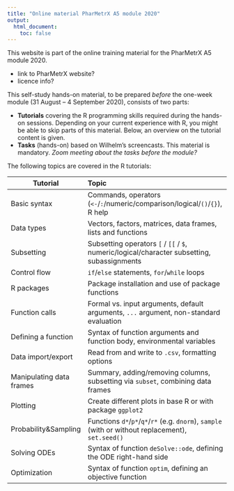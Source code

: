 ```yaml
---
title: "Online material PharMetrX A5 module 2020"
output:
  html_document:
    toc: false
---
```


This website is part of the online training material for the PharMetrX A5 module
2020. 

* link to PharMetrX website? 
* licence info?

This self-study hands-on material, to be prepared *before* the one-week
module (31 August -- 4 September 2020), consists of two parts:

- **Tutorials** covering the R programming skills required during the hands-on 
  sessions. Depending on your current experience with R, you might be able to 
  skip parts of this material. Below, an overview on the tutorial content is given.
- **Tasks** (hands-on) based on Wilhelm's screencasts. This material is 
  mandatory. *Zoom meeting about the tasks before the module?*

The following topics are covered in the R tutorials:

Tutorial            | Topic
--------------------|:-----------------------------------------------
Basic syntax        | Commands, operators (`<-`/`:`/numeric/comparison/logical/`()`/`{}`), R help
Data types          | Vectors, factors, matrices, data frames, lists and functions
Subsetting          | Subsetting operators `[` / `[[` / `$`, numeric/logical/character subsetting, subassignments
Control flow        | `if`/`else` statements, `for`/`while` loops
R packages          | Package installation and use of package functions
Function calls      | Formal vs. input arguments, default arguments, `...` argument, non-standard evaluation
Defining a function | Syntax of function arguments and function body, environmental variables
Data import/export  | Read from and write to `.csv`, formatting options
Manipulating data frames | Summary, adding/removing columns, subsetting via `subset`, combining data frames
Plotting            | Create different plots in base R or with package `ggplot2`
Probability&Sampling| Functions `d*`/`p*`/`q*`/`r*` (e.g. `dnorm`), `sample` (with or without replacement), `set.seed()`
Solving ODEs        | Syntax of function `deSolve::ode`, defining the ODE right-hand side
Optimization        | Syntax of function `optim`, defining an objective function



